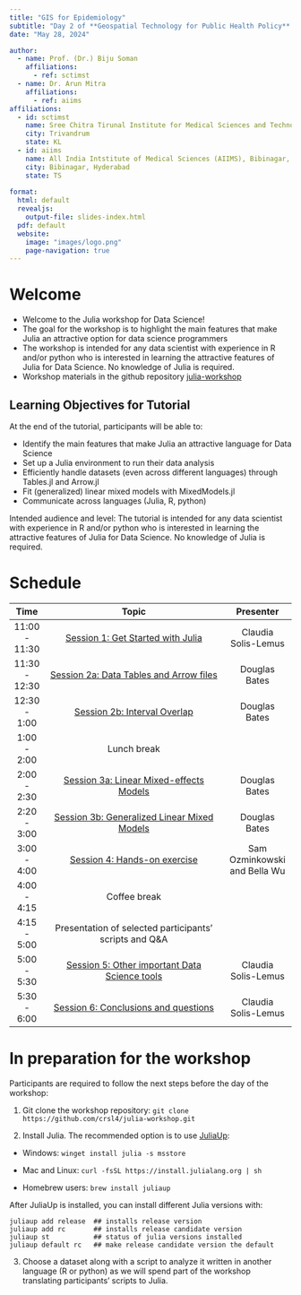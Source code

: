 ```yaml
---
title: "GIS for Epidemiology"
subtitle: "Day 2 of **Geospatial Technology for Public Health Policy** Workshop <br>*May 27--29, 2024 --- GISE Hub, IIT Bombay<br>\\@Central University Gujarat (CUG), Gandhinagar*" 
date: "May 28, 2024"

author:
  - name: Prof. (Dr.) Biju Soman
    affiliations:
      - ref: sctimst
  - name: Dr. Arun Mitra
    affiliations:
      - ref: aiims
affiliations:
  - id: sctimst
    name: Sree Chitra Tirunal Institute for Medical Sciences and Technology (SCTIMST), Trivandrum
    city: Trivandrum
    state: KL
  - id: aiims
    name: All India Intstitute of Medical Sciences (AIIMS), Bibinagar, Hyderabad
    city: Bibinagar, Hyderabad
    state: TS
    
format: 
  html: default
  revealjs: 
    output-file: slides-index.html
  pdf: default
  website:
    image: "images/logo.png"
    page-navigation: true
---
```


# Welcome

  - Welcome to the Julia workshop for Data Science!
  - The goal for the workshop is to highlight the main features that make Julia an attractive option for data science programmers
  - The workshop is intended for any data scientist with experience in R and/or python who is interested in learning the attractive features of Julia for Data Science. No knowledge of Julia is required.
  - Workshop materials in the github repository [julia-workshop](https://github.com/crsl4/julia-workshop)

## Learning Objectives for Tutorial

At the end of the tutorial, participants will be able to:

  - Identify the main features that make Julia an attractive language for Data Science
  - Set up a Julia environment to run their data analysis
  - Efficiently handle datasets (even across different languages) through Tables.jl and Arrow.jl
  - Fit (generalized) linear mixed models with MixedModels.jl
  - Communicate across languages (Julia, R, python)

Intended audience and level:
The tutorial is intended for any data scientist with experience in R and/or python who is interested in learning the attractive features of Julia for Data Science. No knowledge of Julia is required.

# Schedule

| Time          | Topic                                                                         | Presenter                    |
|:-------------:|:-----------------------------------------------------------------------------:|:----------------------------:|
| 11:00 - 11:30 | [Session 1: Get Started with Julia](session1-get-started.qmd)                 | Claudia Solis-Lemus          |
| 11:30 - 12:30 | [Session 2a: Data Tables and Arrow files](session2a-tables-and-arrow.qmd)     | Douglas Bates                |
| 12:30 - 1:00  | [Session 2b: Interval Overlap](session2b-interval-overlap.qmd)                | Douglas Bates                |
| 1:00 - 2:00   | Lunch break                                                                   |                              |
| 2:00 - 2:30   | [Session 3a: Linear Mixed-effects Models](session3a-linear-mixed-effects.qmd) | Douglas Bates                |
| 2:20 - 3:00   | [Session 3b: Generalized Linear Mixed Models](session3b-glmm.qmd)             | Douglas Bates                |
| 3:00 - 4:00   | [Session 4: Hands-on exercise](session4-exercise.qmd)                         | Sam Ozminkowski and Bella Wu |
| 4:00 - 4:15   | Coffee break                                                                  |                              |
| 4:15 - 5:00   | Presentation of selected participants' scripts and Q&A                        |                              |
| 5:00 - 5:30   | [Session 5: Other important Data Science tools](session5-other-tools.qmd)     | Claudia Solis-Lemus          |
| 5:30 - 6:00   | [Session 6: Conclusions and questions](session6-conclusions.qmd)              | Claudia Solis-Lemus          |

# In preparation for the workshop

Participants are required to follow the next steps before the day of the workshop:

 1. Git clone the workshop repository: `git clone https://github.com/crsl4/julia-workshop.git`

 2. Install Julia. The recommended option is to use [JuliaUp](https://github.com/JuliaLang/juliaup):

  - Windows: `winget install julia -s msstore`

  - Mac and Linux: `curl -fsSL https://install.julialang.org | sh`
  - Homebrew users: `brew install juliaup`

After JuliaUp is installed, you can install different Julia versions with:

```shell
juliaup add release  ## installs release version
juliaup add rc       ## installs release candidate version
juliaup st           ## status of julia versions installed
juliaup default rc   ## make release candidate version the default
```

 3. Choose a dataset along with a script to analyze it written in another language (R or python) as we will spend part of the workshop translating participants' scripts to Julia.